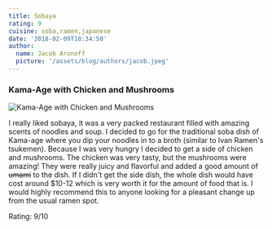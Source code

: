 ```yaml
---
title: Sobaya
rating: 9
cuisine: soba,ramen,japanese
date: '2018-02-09T18:34:50'
author:
  name: Jacob Aronoff
  picture: '/assets/blog/authors/jacob.jpeg'
---
```



### Kama-Age with Chicken and Mushrooms
![Kama-Age with Chicken and Mushrooms](/blog/sobaya.jpg)

I really liked sobaya, it was a very packed restaurant filled with amazing scents of noodles and soup. I decided to go for the traditional soba dish of Kama-age where you dip your noodles in to a broth (similar to Ivan Ramen's tsukemen). Because I was very hungry I decided to get a side of chicken and mushrooms. The chicken was very tasty, but the mushrooms were amazing! They were really juicy and flavorful and added a good amount of ~~umami~~ to the dish. If I didn't get the side dish, the whole dish would have cost around $10-12 which is very worth it for the amount of food that is. I would highly recommend this to anyone looking for a pleasant change up from the usual ramen spot.

Rating: 9/10
